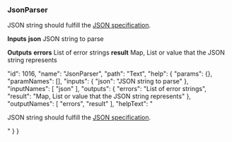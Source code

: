 ### JsonParser

JSON string should fulfill the [JSON specification](http://json.org/).

**Inputs**
**json**
JSON string to parse


**Outputs**
**errors**
List of error strings
**result**
Map, List or value that the JSON string represents





  "id": 1016,
  "name": "JsonParser",
  "path": "Text",
  "help": {
    "params": {},
    "paramNames": [],
    "inputs": {
      "json": "JSON string to parse"
    },
    "inputNames": [
      "json"
    ],
    "outputs": {
      "errors": "List of error strings",
      "result": "Map, List or value that the JSON string represents"
    },
    "outputNames": [
      "errors",
      "result"
    ],
    "helpText": "<p>JSON string should fulfill the <a href='http://json.org/' target='_blank'>JSON specification</a>.</p>"
  }
}